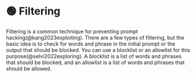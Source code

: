 
# 🟢 Filtering

Filtering is a common technique for preventing prompt hacking(@kang2023exploiting). There are a few types of filtering, but the basic idea is to check for words and phrase in the initial prompt or the output that should be blocked. You can use a blocklist or an allowlist for this purpose(@selvi2022exploring). A blocklist is a list of words and phrases that should be blocked, and an allowlist is a list of words and phrases that should be allowed.

